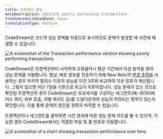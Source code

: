 ```yaml
---
title: 프로세서 성능
metaDescription: Identify poorly performing transactions.
freshnessValidatedDate: never
translationType: machine
---
```


CodeStream은 코드의 성능 문제를 자동으로 표시하므로 문제가 발생할 때 사전에 해결할 수 있습니다.

<img
  title="Transaction performance section showing poorly performing transactions"
  alt="A screenshot of the Transaction performance section showing poorly performing transactions."
  src="/images/codestream_screenshot-crop_code-level-anomalies.webp"
/>

CodeStream은 트랜잭션부터 시작하여 오류율이나 평균 기간에서 이상 동작을 찾아 성능 문제를 식별합니다. 형상, 배포 정보를 전송하기 위해 New Relic의 [변경 추적을](/docs/change-tracking/change-tracking-introduction/) 사용하는 경우 마지막 릴리스 이후의 성능을 이전 3주와 비교하여 이상 징후가 계산됩니다. 그렇지 않으면 지난 7일을 기준으로 비교가 이루어집니다. 성능 문제가 있는 것으로 확인된 트랜잭션의 경우 CodeStream은 프로세서를 구성하는 세그먼트(예: 데이터베이스 쿼리, 외부 호출, 개별 메서드 등)를 드릴다운하여 성능이 저하되는 항목이 있는지 확인합니다. 이를 통해 문제의 원인을 정확히 파악할 수 있습니다.

트랜잭션이나 세그먼트를 클릭하면 시간 경과에 따른 성능 문제 차트를 볼 수 있으며, 가능한 경우 CodeStream에서는 적절한 파일 및 줄 번호로 이동합니다.

<img
  title="Chart of transaction performance over time"
  alt="A screenshot of a chart showing transaction performance over time."
  src="/images/codestream_screenshot-crop_anomalous-duration.webp"
/>
